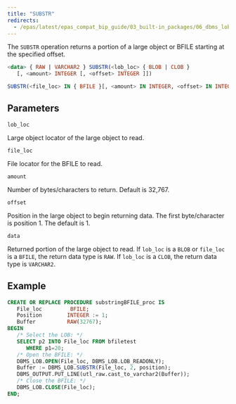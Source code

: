```yaml
---
title: "SUBSTR"
redirects:
  - /epas/latest/epas_compat_bip_guide/03_built-in_packages/06_dbms_lob/11_substr/ #generated for docs/epas/reorg-role-use-case-mode
---
```


The `SUBSTR` operation returns a portion of a large object or BFILE starting at the specified offset.

```sql
<data> { RAW | VARCHAR2 } SUBSTR(<lob_loc> { BLOB | CLOB }
   [, <amount> INTEGER [, <offset> INTEGER ]])

SUBSTR(<file_loc> IN { BFILE }[, <amount> IN INTEGER, <offset> IN INTEGER])
```

## Parameters

`lob_loc`

 Large object locator of the large object to read.

`file_loc`

 File locator for the BFILE to read.

`amount`

 Number of bytes/characters to return. Default is 32,767.

`offset`

 Position in the large object to begin returning data. The first byte/character is position 1. The default is 1.

`data`

 Returned portion of the large object to read. If `lob_loc` is a `BLOB` or `file_loc` is a `BFILE`, the return data type is `RAW`. If `lob_loc` is a `CLOB`, the return data type is `VARCHAR2`.

## Example

``` sql
CREATE OR REPLACE PROCEDURE substringBFILE_proc IS
   File_loc         BFILE;
   Position        INTEGER := 1;
   Buffer          RAW(32767);
BEGIN
   /* Select the LOB: */  
   SELECT p2 INTO File_loc FROM bfiletest 
      WHERE p1=20;
   /* Open the BFILE: */  
   DBMS_LOB.OPEN(File_loc, DBMS_LOB.LOB_READONLY);
   Buffer := DBMS_LOB.SUBSTR(File_loc, 2, position);
   DBMS_OUTPUT.PUT_LINE(utl_raw.cast_to_varchar2(Buffer)); 
   /* Close the BFILE: */  
   DBMS_LOB.CLOSE(File_loc);
END;
```